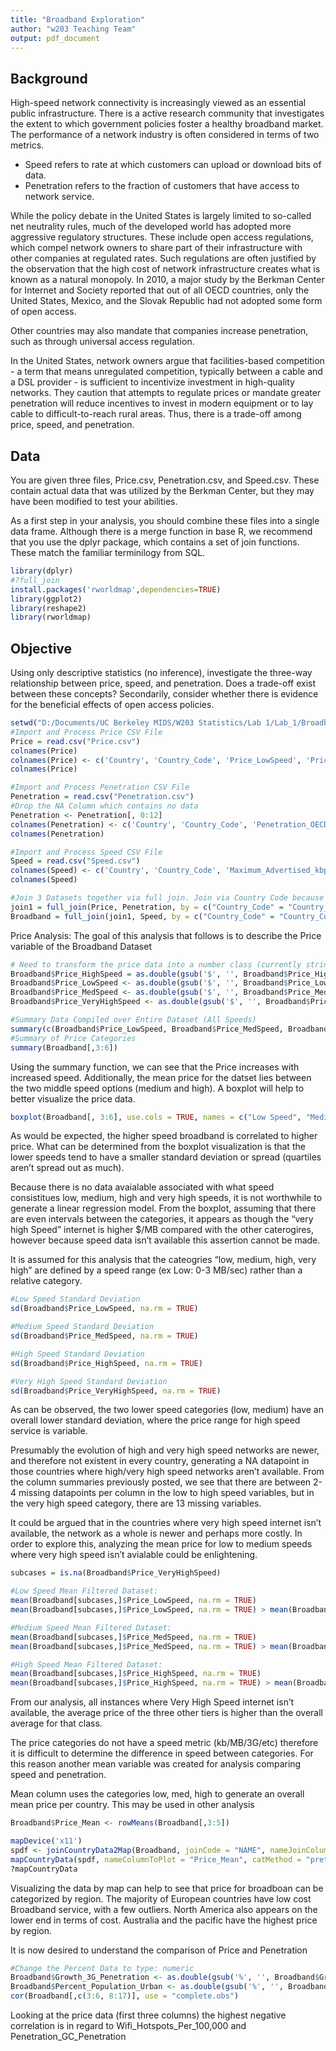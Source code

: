 ---
title: "Broadband Exploration"
author: "w203 Teaching Team"
output: pdf_document
---

## Background

High-speed network connectivity is increasingly viewed as an essential public infrastructure.  There is a active research community that investigates the extent to which government policies foster a healthy broadband market.  The performance of a network industry is often considered in terms of two metrics.

- Speed refers to rate at which customers can upload or download bits of data.
- Penetration refers to the fraction of customers that have access to network service.

While the policy debate in the United States is largely limited to so-called net neutrality rules, much of the developed world has adopted more aggressive regulatory structures.  These include open access regulations, which compel network owners to share part of their infrastructure with other companies at regulated rates.  Such regulations are often justified by the observation that the high cost of network infrastructure creates what is known as a natural monopoly.  In 2010, a major study by the Berkman Center for Internet and Society reported that out of all OECD countries, only the United States, Mexico, and the Slovak Republic had not adopted some form of open access.

Other countries may also mandate that companies increase penetration, such as through universal access regulation.

In the United States, network owners argue that facilities-based competition - a term that means unregulated competition, typically between a cable and a DSL provider - is sufficient to incentivize investment in high-quality networks.  They caution that attempts to regulate prices or mandate greater penetration will reduce incentives to invest in modern equipment or to lay cable to difficult-to-reach rural areas.  Thus, there is a trade-off among price, speed, and penetration.


## Data

You are given three files, Price.csv, Penetration.csv, and Speed.csv.  These contain actual data that was utilized by the Berkman Center, but they may have been modified to test your abilities.

As a first step in your analysis, you should combine these files into a single data frame.  Although there is a merge function in base R, we recommend that you use the dplyr package, which contains a set of join functions.  These match the familiar terminilogy from SQL.

```{r, eval= FALSE}
library(dplyr)
#?full_join
install.packages('rworldmap',dependencies=TRUE) 
library(ggplot2)
library(reshape2)
library(rworldmap)
```

## Objective

Using only descriptive statistics (no inference), investigate the three-way relationship between price, speed, and penetration.  Does a trade-off exist between these concepts?  Secondarily, consider whether there is evidence for the beneficial effects of open access policies.

```{r}
setwd("D:/Documents/UC Berkeley MIDS/W203 Statistics/Lab 1/Lab_1/Broadband_EDA")
#Import and Process Price CSV File
Price = read.csv("Price.csv")
colnames(Price)
colnames(Price) <- c('Country', 'Country_Code', 'Price_LowSpeed', 'Price_MedSpeed', 'Price_HighSpeed', 'Price_VeryHighSpeed')
colnames(Price)

#Import and Process Penetration CSV File
Penetration = read.csv("Penetration.csv")
#Drop the NA Column which contains no data
Penetration <- Penetration[, 0:12]
colnames(Penetration) <- c('Country', 'Country_Code', 'Penetration_OECD_2008', 'Penetration_OECD_2007', 'Penetration_OECD_Household', 'Penetration_OECD_2G_3G', 'Penetration_GC_Penetration', 'Penetration_3G', 'Growth_3G_Penetration', 'WiFi_Hotspots', 'Wifi_Hotspots_Per_100,000', 'Percent_Population_Urban')
colnames(Penetration)

#Import and Process Speed CSV File
Speed = read.csv("Speed.csv")
colnames(Speed) <- c('Country', 'Country_Code', 'Maximum_Advertised_kbps', 'Avg_Advertised_kbps', 'Avg_Actual_kbps', 'Avg_Download_kbps', 'SD_Download_kbps', 'Avg_Upload_kbps', 'SD_Upload_kbps', 'Avg_Latency', 'SD_Latency', 'Median_Download_kbps', 'Median_Upload_kbps', 'Median_Latency', 'X90_Download_kbps', 'X90_Upload_kbps', 'X10_Latency')
colnames(Speed)

#Join 3 Datasets together via full join. Join via Country Code because it's more standardized than Country (Eliminate mis-spelling and/or capitalized vs not-capitalized)
join1 = full_join(Price, Penetration, by = c("Country_Code" = "Country_Code"))
Broadband = full_join(join1, Speed, by = c("Country_Code" = "Country_Code"))
```


Price Analysis: The goal of this analysis that follows is to describe the Price variable of the Broadband Dataset

```{r}
# Need to transform the price data into a number class (currently string with '$')
Broadband$Price_HighSpeed = as.double(gsub('$', '', Broadband$Price_HighSpeed, fixed = TRUE))
Broadband$Price_LowSpeed <- as.double(gsub('$', '', Broadband$Price_LowSpeed, fixed = TRUE))
Broadband$Price_MedSpeed <- as.double(gsub('$', '', Broadband$Price_MedSpeed, fixed = TRUE))
Broadband$Price_VeryHighSpeed <- as.double(gsub('$', '', Broadband$Price_VeryHighSpeed, fixed = TRUE))
```

```{r}
#Summary Data Compiled over Entire Dataset (All Speeds)
summary(c(Broadband$Price_LowSpeed, Broadband$Price_MedSpeed, Broadband$Price_HighSpeed, Broadband$Price_VeryHighSpeed))
#Summary of Price Categories
summary(Broadband[,3:6])
```
Using the summary function, we can see that the Price increases with increased speed. Additionally, the mean price for the datset lies between the two middle speed options (medium and high). A boxplot will help to better visualize the price data. 

```{r}
boxplot(Broadband[, 3:6], use.cols = TRUE, names = c("Low Speed", "Medium Speed", "High Speed", "Very High Speed"))
```

As would be expected, the higher speed broadband is correlated to higher price. What can be determined from the boxplot visualization is that the lower speeds tend to have a smaller standard deviation or spread (quartiles aren't spread out as much). 

Because there is no data avaialable associated with what speed consistitues low, medium, high and very high speeds, it is not worthwhile to generate a linear regression model. From the boxplot, assuming that there are even intervals between the categories, it appears as though the "very high Speed" internet is higher $/MB compared with the other caterogires, however because speed data isn't available this assertion cannot be made. 

It is assumed for this analysis that the cateogries "low, medium, high, very high" are defined by a speed range (ex Low: 0-3 MB/sec) rather than a relative category. 

```{r}
#Low Speed Standard Deviation
sd(Broadband$Price_LowSpeed, na.rm = TRUE)

#Medium Speed Standard Deviation
sd(Broadband$Price_MedSpeed, na.rm = TRUE)

#High Speed Standard Deviation
sd(Broadband$Price_HighSpeed, na.rm = TRUE)

#Very High Speed Standard Deviation
sd(Broadband$Price_VeryHighSpeed, na.rm = TRUE)
```

As can be observed, the two lower speed categories (low, medium) have an overall lower standard deviation, where the price range for high speed service is variable. 

Presumably the evolution of high and very high speed networks are newer, and therefore not existent in every country, generating a NA datapoint in those countries where high/very high speed networks aren't available. From the column summaries previously posted, we see that there are between 2-4 missing datapoints per column in the low to high speed variables, but in the very high speed category, there are 13 missing variables.

It could be argued that in the countries where very high speed internet isn't available, the network as a whole is newer and perhaps more costly. In order to explore this, analyzing the mean price for low to medium speeds where very high speed isn't avialable could be enlightening. 

```{r}
subcases = is.na(Broadband$Price_VeryHighSpeed)

#Low Speed Mean Filtered Dataset:
mean(Broadband[subcases,]$Price_LowSpeed, na.rm = TRUE)
mean(Broadband[subcases,]$Price_LowSpeed, na.rm = TRUE) > mean(Broadband$Price_LowSpeed, na.rm = TRUE)

#Medium Speed Mean Filtered Dataset:
mean(Broadband[subcases,]$Price_MedSpeed, na.rm = TRUE)
mean(Broadband[subcases,]$Price_MedSpeed, na.rm = TRUE) > mean(Broadband$Price_MedSpeed, na.rm = TRUE)

#High Speed Mean Filtered Dataset:
mean(Broadband[subcases,]$Price_HighSpeed, na.rm = TRUE)
mean(Broadband[subcases,]$Price_HighSpeed, na.rm = TRUE) > mean(Broadband$Price_HighSpeed, na.rm = TRUE)
```



From our analysis, all instances where Very High Speed internet isn't available, the average price of the three other tiers is higher than the overall average for that class. 

The price categories do not have a speed metric (kb/MB/3G/etc) therefore it is difficult to determine the difference in speed between categories. For this reason another mean variable was created for analysis comparing speed and penetration. 

Mean column uses the categories low, med, high to generate an overall mean price per country. This may be used in other analysis
```{r}
Broadband$Price_Mean <- rowMeans(Broadband[,3:5])
```

```{r}
mapDevice('x11')
spdf <- joinCountryData2Map(Broadband, joinCode = "NAME", nameJoinColumn = "Country")
mapCountryData(spdf, nameColumnToPlot = "Price_Mean", catMethod = "pretty", colourPalette = "topo")
?mapCountryData

```
Visualizing the data by map can help to see that price for broadboan can be categorized by region. The majority of European countries have low cost Broadband service, with a few outliers. North America also appears on the lower end in terms of cost. Australia and the pacific have the highest price by region. 


It is now desired to understand the comparison of Price and Penetration
```{R}
#Change the Percent Data to type: numeric
Broadband$Growth_3G_Penetration <- as.double(gsub('%', '', Broadband$Growth_3G_Penetration, fixed = TRUE)) / 100
Broadband$Percent_Population_Urban <- as.double(gsub('%', '', Broadband$Percent_Population_Urban, fixed = TRUE)) / 100
cor(Broadband[,c(3:6, 8:17)], use = "complete.obs")
```
Looking at the price data (first three columns) the highest negative correlation is in regard to Wifi_Hotspots_Per_100,000 and Penetration_GC_Penetration